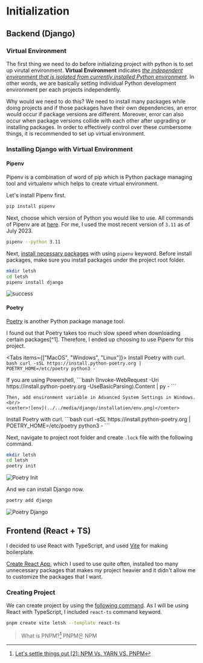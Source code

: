 
# Initialization

## Backend (Django)

### Virtual Environment

The first thing we need to do before initializing project with python is to set up virutal environment.
**Virtual Environment** indicates <ins>_the independent environment that is isolated from currently installed Python environment_</ins>.
In other words, we are basically setting individual Python development environment per each projects independently.

Why would we need to do this? We need to install many packages while doing projects and if those packages have their own dependencies,
an error would occur if package versions are different.
Moreover, error can also occur when package versions collide with each other after upgrading or installing packages.
In order to effectively control over these cumbersome things, it is recommended to set up virtual environment.

### Installing Django with Virtual Environment

#### Pipenv

Pipenv is a combination of word of pip which is Python package managing tool and virtualenv which helps to create virtual environment.

Let's install Pipenv first.

```bash
pip install pipenv
```

Next, choose which version of Python you would like to use. All commands of Pipenv are at [here](https://github.com/pypa/pipenv#usage-examples).
For me, I used the most recent version of `3.11` as of July 2023.

```bash
pipenv --python 3.11
```

Next, [install necessary packages](https://github.com/pypa/pipenv#install-packages) with using `pipenv` keyword. Before install packages, make sure you install packages under the project root folder.

```bash
mkdir letsh
cd letsh
pipenv install django
```

![success](../../media/django/installation/success.png)

#### Poetry

[Poetry](https://python-poetry.org/docs/) is another Python package manage tool.

<Callout type="error" emoji="🚨">
  I found out that Poetry takes too much slow speed when downloading certain packages[^1]. 
  Therefore, I ended up choosing to use Pipenv for this project.

[^1]: [Poetry is extremely slow when resolving the dependencies](https://github.com/python-poetry/poetry/issues/2094#issuecomment-596224736)

</Callout>

<Tabs items={["MacOS", "Windows", "Linux"]}>
  <Tab>
    Install Poetry with curl.
    ```bash
    curl -sSL https://install.python-poetry.org | POETRY_HOME=/etc/poetry python3 -
    ```

  </Tab>
  <Tab>
    If you are using Powershell, 
    ```bash
    (Invoke-WebRequest -Uri https://install.python-poetry.org -UseBasicParsing).Content | py -
    ```

    Then, add environment variable in Advanced System Settings in Windows.
    <br/>
    <center>![env](../../media/django/installation/env.png)</center>

  </Tab>
  <Tab>
    Install Poetry with curl. 
    ```bash
    curl -sSL https://install.python-poetry.org | POETRY_HOME=/etc/poetry python3 -
    ```
  </Tab>
</Tabs>

Next, navigate to project root folder and create `.lock` file with the following command.

```bash
mkdir letsh
cd letsh
poetry init
```

![Poetry Init](../../media/django/installation/poetry_init.png)

And we can install Django now.

```bash
poetry add django
```

![Poetry Django](../../media/django/installation/poetry_django.png)

## Frontend (React + TS)

I decided to use React with TypeScript, and used [Vite](https://vitejs.dev/guide/#overview) for making boilerplate.

[Create React App](https://create-react-app.dev/docs/getting-started), which I used to use quite often, installed too many unnecessary packages
that makes my project heavier and it didn't allow me to customize the packages that I want.

### Creating Project

We can create project by using the [following command](https://vitejs.dev/guide/#scaffolding-your-first-vite-project).
As I will be using React with TypeScript, I included `react-ts` command keyword.

```bash
pnpm create vite letsh --template react-ts
```

> What is PNPM?[^2]
> PNPM은 NPM

[^2]: [Let's settle things out [2]: NPM Vs. YARN VS. PNPM](https://dev.to/ayoub3bidi/lets-settle-things-out-2-npm-vs-yarn-vs-pnpm-5e04)
